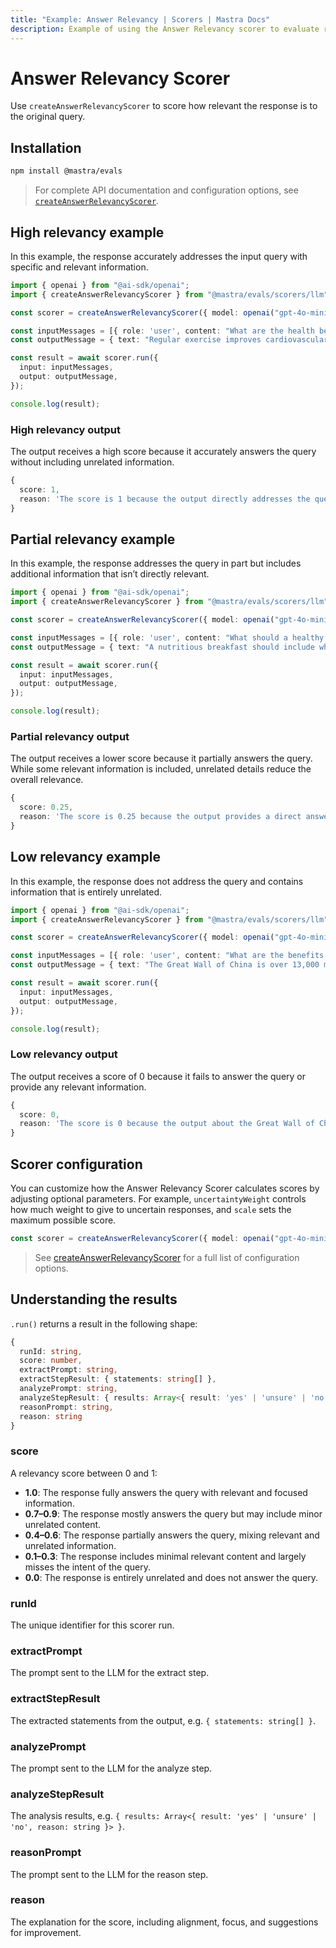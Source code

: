 ```yaml
---
title: "Example: Answer Relevancy | Scorers | Mastra Docs"
description: Example of using the Answer Relevancy scorer to evaluate response relevancy to queries.
---
```



# Answer Relevancy Scorer

Use `createAnswerRelevancyScorer` to score how relevant the response is to the original query.

## Installation

```bash copy
npm install @mastra/evals
```

> For complete API documentation and configuration options, see [`createAnswerRelevancyScorer`](/reference/scorers/answer-relevancy).

## High relevancy example

In this example, the response accurately addresses the input query with specific and relevant information.

```typescript filename="src/example-high-answer-relevancy.ts" showLineNumbers copy
import { openai } from "@ai-sdk/openai";
import { createAnswerRelevancyScorer } from "@mastra/evals/scorers/llm";

const scorer = createAnswerRelevancyScorer({ model: openai("gpt-4o-mini") });

const inputMessages = [{ role: 'user', content: "What are the health benefits of regular exercise?" }];
const outputMessage = { text: "Regular exercise improves cardiovascular health, strengthens muscles, boosts metabolism, and enhances mental well-being through the release of endorphins." };

const result = await scorer.run({
  input: inputMessages,
  output: outputMessage,
});

console.log(result);
```

### High relevancy output

The output receives a high score because it accurately answers the query without including unrelated information.

```typescript
{
  score: 1,
  reason: 'The score is 1 because the output directly addresses the question by providing multiple explicit health benefits of regular exercise, including improvements in cardiovascular health, muscle strength, metabolism, and mental well-being. Each point is relevant and contributes to a comprehensive understanding of the health benefits.'
}
```

## Partial relevancy example

In this example, the response addresses the query in part but includes additional information that isn’t directly relevant.

```typescript filename="src/example-partial-answer-relevancy.ts" showLineNumbers copy
import { openai } from "@ai-sdk/openai";
import { createAnswerRelevancyScorer } from "@mastra/evals/scorers/llm";

const scorer = createAnswerRelevancyScorer({ model: openai("gpt-4o-mini") });

const inputMessages = [{ role: 'user', content: "What should a healthy breakfast include?" }];
const outputMessage = { text: "A nutritious breakfast should include whole grains and protein. However, the timing of your breakfast is just as important - studies show eating within 2 hours of waking optimizes metabolism and energy levels throughout the day." };

const result = await scorer.run({
  input: inputMessages,
  output: outputMessage,
});

console.log(result);
```

### Partial relevancy output

The output receives a lower score because it partially answers the query. While some relevant information is included, unrelated details reduce the overall relevance.

```typescript
{
  score: 0.25,
  reason: 'The score is 0.25 because the output provides a direct answer by mentioning whole grains and protein as components of a healthy breakfast, which is relevant. However, the additional information about the timing of breakfast and its effects on metabolism and energy levels is not directly related to the question, leading to a lower overall relevance score.'
}
```

## Low relevancy example

In this example, the response does not address the query and contains information that is entirely unrelated.

```typescript filename="src/example-low-answer-relevancy.ts" showLineNumbers copy
import { openai } from "@ai-sdk/openai";
import { createAnswerRelevancyScorer } from "@mastra/evals/scorers/llm";

const scorer = createAnswerRelevancyScorer({ model: openai("gpt-4o-mini") });

const inputMessages = [{ role: 'user', content: "What are the benefits of meditation?" }];
const outputMessage = { text: "The Great Wall of China is over 13,000 miles long and was built during the Ming Dynasty to protect against invasions." };

const result = await scorer.run({
  input: inputMessages,
  output: outputMessage,
});

console.log(result);
```

### Low relevancy output

The output receives a score of 0 because it fails to answer the query or provide any relevant information.

```typescript
{
  score: 0,
  reason: 'The score is 0 because the output about the Great Wall of China is completely unrelated to the benefits of meditation, providing no relevant information or context that addresses the input question.'
}
```

## Scorer configuration

You can customize how the Answer Relevancy Scorer calculates scores by adjusting optional parameters. For example, `uncertaintyWeight` controls how much weight to give to uncertain responses, and `scale` sets the maximum possible score.

```typescript showLineNumbers copy
const scorer = createAnswerRelevancyScorer({ model: openai("gpt-4o-mini"), options: { uncertaintyWeight: 0.3, scale: 1 } });
```
> See [createAnswerRelevancyScorer](/reference/scorers/answer-relevancy.mdx) for a full list of configuration options.

## Understanding the results

`.run()` returns a result in the following shape:

```typescript
{
  runId: string,
  score: number,
  extractPrompt: string,
  extractStepResult: { statements: string[] },
  analyzePrompt: string,
  analyzeStepResult: { results: Array<{ result: 'yes' | 'unsure' | 'no', reason: string }> },
  reasonPrompt: string,
  reason: string
}
```

### score

A relevancy score between 0 and 1:

- **1.0**: The response fully answers the query with relevant and focused information.
- **0.7–0.9**: The response mostly answers the query but may include minor unrelated content.
- **0.4–0.6**: The response partially answers the query, mixing relevant and unrelated information.
- **0.1–0.3**: The response includes minimal relevant content and largely misses the intent of the query.
- **0.0**: The response is entirely unrelated and does not answer the query.

### runId
The unique identifier for this scorer run.

### extractPrompt
The prompt sent to the LLM for the extract step.

### extractStepResult
The extracted statements from the output, e.g. `{ statements: string[] }`.

### analyzePrompt
The prompt sent to the LLM for the analyze step.

### analyzeStepResult
The analysis results, e.g. `{ results: Array<{ result: 'yes' | 'unsure' | 'no', reason: string }> }`.

### reasonPrompt
The prompt sent to the LLM for the reason step.

### reason
The explanation for the score, including alignment, focus, and suggestions for improvement.

<GithubLink
  marginTop='mt-16'
  link="https://github.com/mastra-ai/mastra/blob/main/examples/basics/scorers/answer-relevancy"
/>
